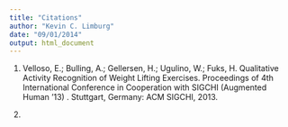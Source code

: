 ```yaml
---
title: "Citations"
author: "Kevin C. Limburg"
date: "09/01/2014"
output: html_document
---
```


1. Velloso, E.; Bulling, A.; Gellersen, H.; Ugulino, W.; Fuks, H. Qualitative Activity Recognition of Weight Lifting Exercises. Proceedings of 4th International Conference in Cooperation with SIGCHI (Augmented Human '13) . Stuttgart, Germany: ACM SIGCHI, 2013.

2.
